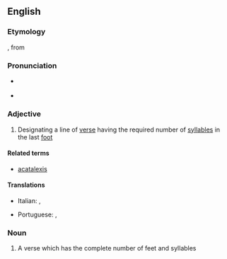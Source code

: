 ==English==

===Etymology===
{{bor|en|LL.|acatalēcticus}}, from {{der|en|grc|ἀκατάληκτος|t=leaving off}}

===Pronunciation===
* {{a|US}} {{IPA|en|/ˌeɪ.ˌkæt.ə.ˈlɛk.tɪk/}}
* {{rhymes|en|ɛktɪk}}

===Adjective===
{{en-adj|-}}

# {{lb|en|poetry|prosody}} Designating a line of [[verse]] having the required number of [[syllables]] in the last [[foot]]

====Related terms====
* [[acatalexis]]

====Translations====
{{trans-top}}
* Italian: {{t|it|acataletto}}, {{t|it|acatalettico}}
{{trans-mid}}
* Portuguese: {{t|pt|acataléctico}}, {{t|pt|acatalético}}
{{trans-bottom}}

===Noun===
{{en-noun}}

# {{lb|en|poetry|prosody}} A verse which has the complete number of feet and syllables